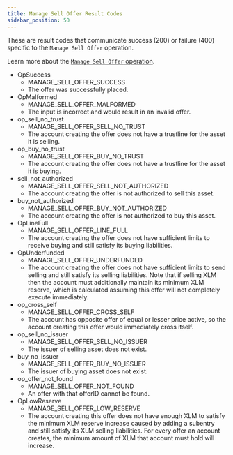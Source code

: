 ```yaml
---
title: Manage Sell Offer Result Codes
sidebar_position: 50
---
```



These are result codes that communicate success (200) or failure (400) specific to the `Manage Sell Offer` operation.

Learn more about the [`Manage Sell Offer` operation](../../../../docs/start/list-of-operations.mdx#manage-sell-offer).

<AttributeTable>

- OpSuccess
  - MANAGE_SELL_OFFER_SUCCESS
  - The offer was successfully placed.
- OpMalformed
  - MANAGE_SELL_OFFER_MALFORMED
  - The input is incorrect and would result in an invalid offer.
- op_sell_no_trust
  - MANAGE_SELL_OFFER_SELL_NO_TRUST
  - The account creating the offer does not have a trustline for the asset it is selling.
- op_buy_no_trust
  - MANAGE_SELL_OFFER_BUY_NO_TRUST
  - The account creating the offer does not have a trustline for the asset it is buying.
- sell_not_authorized
  - MANAGE_SELL_OFFER_SELL_NOT_AUTHORIZED
  - The account creating the offer is not authorized to sell this asset.
- buy_not_authorized
  - MANAGE_SELL_OFFER_BUY_NOT_AUTHORIZED
  - The account creating the offer is not authorized to buy this asset.
- OpLineFull
  - MANAGE_SELL_OFFER_LINE_FULL
  - The account creating the offer does not have sufficient limits to receive buying and still satisfy its buying liabilities.
- OpUnderfunded
  - MANAGE_SELL_OFFER_UNDERFUNDED
  - The account creating the offer does not have sufficient limits to send selling and still satisfy its selling liabilities. Note that if selling XLM then the account must additionally maintain its minimum XLM reserve, which is calculated assuming this offer will not completely execute immediately.
- op_cross_self
  - MANAGE_SELL_OFFER_CROSS_SELF
  - The account has opposite offer of equal or lesser price active, so the account creating this offer would immediately cross itself.
- op_sell_no_issuer
  - MANAGE_SELL_OFFER_SELL_NO_ISSUER
  - The issuer of selling asset does not exist.
- buy_no_issuer
  - MANAGE_SELL_OFFER_BUY_NO_ISSUER
  - The issuer of buying asset does not exist.
- op_offer_not_found
  - MANAGE_SELL_OFFER_NOT_FOUND
  - An offer with that offerID cannot be found.
- OpLowReserve
  - MANAGE_SELL_OFFER_LOW_RESERVE
  - The account creating this offer does not have enough XLM to satisfy the minimum XLM reserve increase caused by adding a subentry and still satisfy its XLM selling liabilities. For every offer an account creates, the minimum amount of XLM that account must hold will increase.

</AttributeTable>
